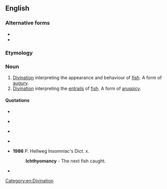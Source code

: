==English==

===Alternative forms===
* {{l|en|icthiomancy}}
* {{l|en|icthyomancy}}

===Etymology===
{{confix|en|ichthyo|mancy}}

===Noun===
{{en-noun|-}}

# [[divination|Divination]] interpreting the appearance and behaviour of [[fish]]. A form of [[augury]].
# [[divination|Divination]] interpreting the [[entrails]] of [[fish]]. A form of [[aruspicy]].

====Quotations====
* {{quote-book|en
|year=1610
|title=S<sup>t</sup>/ Augustine, of {{w|The City of God|the Citie of God}}, With the Learned ''Comments'' of Io. Lod. Vives
|mainauthor={{w|Saint Augustine|St. Augustine}}
|author={{w|Juan Luis Vives|Ioannes Lodovicus Vives}}
|translator={{w|John Healey (translator)|John Healey}}
|publisher={{w|George Eld}}
|page=294
|chapter=35
|pageurl=https://www.google.com/books/edition/St_Augustine_Of_the_Citie_of_God/SmxnAAAAcAAJ?hl=en&gbpv=1&pg=PA294&printsec=frontcover
|url=https://www.google.co.uk/books/edition/St_Augustine_Of_the_Citie_of_God/SmxnAAAAcAAJ?hl=en&gbpv=0
|passage=Diuination generally was done by diuers means: either by Earth, ''Geomancy'': or by fire, ''Pyromancy'' [...] or by fiſhes, '''''Icthyomancy''''' (this ''Apuleius'' was charged with:) [sic.] or by the twinckling and motions of the eies called ''Saliato''}}

* {{quote-book|en
|title={{w|François Rabelais|Rabelais}} {{w|Gargantua and Pantagruel}} Translated from the French into English by Sir Thomas Urquhart and {{w|Peter Anthony Motteux|Peter Le Motteux}}|
|volume=II
|publisher=Oxford University Press
|location=London: Humphrey Milford
|year=1693
|year-published=1934
|author={{w|François Rabelais}}
|translator={{w|Thomas Urquhart}}
|page=124, III.XXV
|url=https://archive.org/details/in.ernet.dli.2015.122995/
|pageurl=https://archive.org/details/in.ernet.dli.2015.122995/page/n113/mode/2up
|passage=By '''''Ichthiomancy''''', in ancient times so celebrated, and put in use by ''Tiresias'' and ''Polydamas'', with the like certainty of event as was tried of old at the ''Dina-ditch'' within that grove consecrated to ''Apollo'', which is in the Territory of the ''Lycians''.}}

* {{quote-book|en
|title=An Encyclopædia of Occultism
|author=Lewis Spence
|authorlink=Lewis Spence
|year=1920
|location=New York
|publisher=Dodd, Mead & Company
|url=https://archive.org/details/AnEncyclopaediaOfOccultism/page/n13/mode/2up
|page=223
|pageurl=https://archive.org/details/AnEncyclopaediaOfOccultism/page/n269/mode/2up
|passage='''''Ichthyomaney''''' [sic.] ''':''' Divination by the inspection of the entrails of fish.}}

* {{quote-book|en
|title=The Complete Illustrated Book of Divination and Prophecy
|author=Walter B. Gibson
|authorlink=Walter B. Gibson
|author2=Litzka R. Gibson
|year=1973
|ISBN=0285621416
|publisher=Doubleday & Co. Inc.
|url=https://archive.org/details/completeillustra00gibs/page/n7/mode/2up
|page=319
|passage='''ICHTYOMANCY''': Divination by the examination of fish offered for a sacrifice. This can be extended to include the actions of living fish, which hav emany traditional interpretations, some still popular with present-day fishermen
|pageurl=https://archive.org/details/completeillustra00gibs/page/318/mode/2up}}

* '''1986''' P. Hellweg Insomniac's Dict. x.
*: '''Ichthyomancy''' - The next fish caught.

*{{quote-book|en
|title=The Insomniac's Dictionary: The Last Word on the Odd Word
|author=Paul Hellweg
|year=1986
|ISBN=0816013640
|publisher=Facts on File Publications
|location=New York, New York
|page=76-77
|pageurl=https://archive.org/details/insomniacsdictio0000hell/page/76/mode/2up
|url=https://archive.org/details/insomniacsdictio0000hell/page/n5/mode/2up
|chapter='-Omancy' Fancy: A Divine Guide to Divinations
|passage=''NAME''{{nbsp}}{{nbsp}}{{nbsp}}{{nbsp}}{{nbsp}}{{nbsp}}{{nbsp}}{{nbsp}}{{nbsp}}{{nbsp}}{{nbsp}}{{nbsp}}{{nbsp}}{{nbsp}} ''DIVINATION BY'' <br> Aeromancy {{nbsp}}{{nbsp}}{{nbsp}}{{nbsp}}{{nbsp}}{{nbsp}} Air, including augury [...] <br> [...] {{nbsp}}{{nbsp}}{{nbsp}}{{nbsp}}{{nbsp}}{{nbsp}}{{nbsp}}{{nbsp}}{{nbsp}}{{nbsp}}{{nbsp}}{{nbsp}}{{nbsp}}{{nbsp}}{{nbsp}}{{nbsp}}{{nbsp}}{{nbsp}}{{nbsp}}{{nbsp}}[...] <br> '''Ichtyomancy''' {{nbsp}}{{nbsp}}{{nbsp}}{{nbsp}} The next fish caught}}

[[Category:en:Divination]]